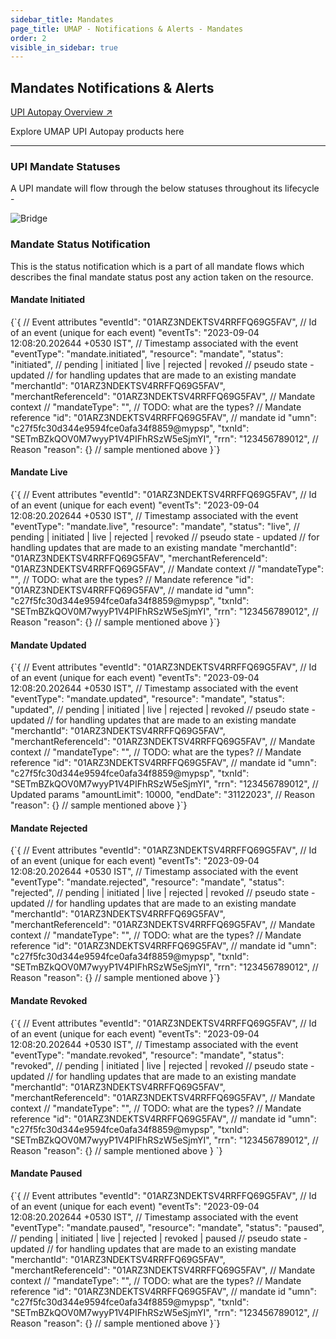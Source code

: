 ```yaml
---
sidebar_title: Mandates
page_title: UMAP - Notifications & Alerts - Mandates
order: 2
visible_in_sidebar: true
---
```


## Mandates Notifications & Alerts

<Card padding="small" shape="rounded">
    <a href="/payments/umap/mandates" target="_blank">
        UPI Autopay Overview ↗
    </a>
    <p>
        Explore UMAP UPI Autopay products here
    </p>
</Card>

<hr class="primary"/>

### UPI Mandate Statuses

A UPI mandate will flow through the below statuses throughout its lifecycle -

<img
    src="https://storage.googleapis.com/strapi-assets/latest/upi-mandate-statuses/upi-mandate-statuses.png"
    alt="Bridge"
/>

### Mandate Status Notification

This is the status notification which is a part of all mandate flows which describes the final mandate status post any action taken on the resource.

#### Mandate Initiated

<CodeBlockWithCopy language="json">
    {`{
   // Event attributes
   "eventId": "01ARZ3NDEKTSV4RRFFQ69G5FAV", // Id of an event (unique for each event)
   "eventTs": "2023-09-04 12:08:20.202644 +0530 IST", // Timestamp associated with the event
   "eventType": "mandate.initiated",
   "resource": "mandate",
   "status": "initiated", // pending | initiated | live | rejected | revoked
   // pseudo state - updated
   // for handling updates that are made to an existing mandate
   "merchantId": "01ARZ3NDEKTSV4RRFFQ69G5FAV",
   "merchantReferenceId": "01ARZ3NDEKTSV4RRFFQ69G5FAV",
   // Mandate context
   // "mandateType": "<type>", // TODO: what are the types?
   // Mandate reference
   "id": "01ARZ3NDEKTSV4RRFFQ69G5FAV", // mandate id
   "umn": "c27f5fc30d344e9594fce0afa34f8859@mypsp",
   "txnId": "SETmBZkQOV0M7wyyP1V4PIFhRSzW5eSjmYI",
   "rrn": "123456789012",
   // Reason
   "reason": {} // sample mentioned above
}`}
</CodeBlockWithCopy>

#### Mandate Live

<CodeBlockWithCopy language="json">
    {`{
   // Event attributes
   "eventId": "01ARZ3NDEKTSV4RRFFQ69G5FAV", // Id of an event (unique for each event)
   "eventTs": "2023-09-04 12:08:20.202644 +0530 IST", // Timestamp associated with the event
   "eventType": "mandate.live",
   "resource": "mandate",
   "status": "live", // pending | initiated | live | rejected | revoked
   // pseudo state - updated
   // for handling updates that are made to an existing mandate
   "merchantId": "01ARZ3NDEKTSV4RRFFQ69G5FAV",
   "merchantReferenceId": "01ARZ3NDEKTSV4RRFFQ69G5FAV",
   // Mandate context
   // "mandateType": "<type>", // TODO: what are the types?
   // Mandate reference
   "id": "01ARZ3NDEKTSV4RRFFQ69G5FAV", // mandate id
   "umn": "c27f5fc30d344e9594fce0afa34f8859@mypsp",
   "txnId": "SETmBZkQOV0M7wyyP1V4PIFhRSzW5eSjmYI",
   "rrn": "123456789012",
   // Reason
   "reason": {} // sample mentioned above
}`}
</CodeBlockWithCopy>

#### Mandate Updated

<CodeBlockWithCopy language="json">
    {`{
   // Event attributes
   "eventId": "01ARZ3NDEKTSV4RRFFQ69G5FAV", // Id of an event (unique for each event)
   "eventTs": "2023-09-04 12:08:20.202644 +0530 IST", // Timestamp associated with the event
   "eventType": "mandate.updated",
   "resource": "mandate",
   "status": "updated", // pending | initiated | live | rejected | revoked
   // pseudo state - updated
   // for handling updates that are made to an existing mandate
   "merchantId": "01ARZ3NDEKTSV4RRFFQ69G5FAV",
   "merchantReferenceId": "01ARZ3NDEKTSV4RRFFQ69G5FAV",
   // Mandate context
   // "mandateType": "<type>", // TODO: what are the types?
   // Mandate reference
   "id": "01ARZ3NDEKTSV4RRFFQ69G5FAV", // mandate id
   "umn": "c27f5fc30d344e9594fce0afa34f8859@mypsp",
   "txnId": "SETmBZkQOV0M7wyyP1V4PIFhRSzW5eSjmYI",
   "rrn": "123456789012",
   // Updated params
   "amountLimit": 10000,
   "endDate": "31122023",
   // Reason
   "reason": {} // sample mentioned above
}`}
</CodeBlockWithCopy>

#### Mandate Rejected

<CodeBlockWithCopy language="json">
    {`{
   // Event attributes
   "eventId": "01ARZ3NDEKTSV4RRFFQ69G5FAV", // Id of an event (unique for each event)
   "eventTs": "2023-09-04 12:08:20.202644 +0530 IST", // Timestamp associated with the event
   "eventType": "mandate.rejected",
   "resource": "mandate",
   "status": "rejected", // pending | initiated | live | rejected | revoked
   // pseudo state - updated
   // for handling updates that are made to an existing mandate
   "merchantId": "01ARZ3NDEKTSV4RRFFQ69G5FAV",
   "merchantReferenceId": "01ARZ3NDEKTSV4RRFFQ69G5FAV",
   // Mandate context
   // "mandateType": "<type>", // TODO: what are the types?
   // Mandate reference
   "id": "01ARZ3NDEKTSV4RRFFQ69G5FAV", // mandate id
   "umn": "c27f5fc30d344e9594fce0afa34f8859@mypsp",
   "txnId": "SETmBZkQOV0M7wyyP1V4PIFhRSzW5eSjmYI",
   "rrn": "123456789012",
   // Reason
   "reason": {} // sample mentioned above
}`}
</CodeBlockWithCopy>

#### Mandate Revoked

<CodeBlockWithCopy language="json">
    {`{
   // Event attributes
   "eventId": "01ARZ3NDEKTSV4RRFFQ69G5FAV", // Id of an event (unique for each event)
   "eventTs": "2023-09-04 12:08:20.202644 +0530 IST", // Timestamp associated with the event
   "eventType": "mandate.revoked",
   "resource": "mandate",
   "status": "revoked", // pending | initiated | live | rejected | revoked
   // pseudo state - updated
   // for handling updates that are made to an existing mandate
   "merchantId": "01ARZ3NDEKTSV4RRFFQ69G5FAV",
   "merchantReferenceId": "01ARZ3NDEKTSV4RRFFQ69G5FAV",
   // Mandate context
   // "mandateType": "<type>", // TODO: what are the types?
   // Mandate reference
   "id": "01ARZ3NDEKTSV4RRFFQ69G5FAV", // mandate id
   "umn": "c27f5fc30d344e9594fce0afa34f8859@mypsp",
   "txnId": "SETmBZkQOV0M7wyyP1V4PIFhRSzW5eSjmYI",
   "rrn": "123456789012",
   // Reason
   "reason": {} // sample mentioned above
}
`}
</CodeBlockWithCopy>

#### Mandate Paused

<CodeBlockWithCopy language="json">
    {`{
   // Event attributes
   "eventId": "01ARZ3NDEKTSV4RRFFQ69G5FAV", // Id of an event (unique for each event)
   "eventTs": "2023-09-04 12:08:20.202644 +0530 IST", // Timestamp associated with the event
   "eventType": "mandate.paused",
   "resource": "mandate",
   "status": "paused", // pending | initiated | live | rejected | revoked | paused
   // pseudo state - updated
   // for handling updates that are made to an existing mandate
   "merchantId": "01ARZ3NDEKTSV4RRFFQ69G5FAV",
   "merchantReferenceId": "01ARZ3NDEKTSV4RRFFQ69G5FAV",
   // Mandate context
   // "mandateType": "<type>", // TODO: what are the types?
   // Mandate reference
   "id": "01ARZ3NDEKTSV4RRFFQ69G5FAV", // mandate id
   "umn": "c27f5fc30d344e9594fce0afa34f8859@mypsp",
   "txnId": "SETmBZkQOV0M7wyyP1V4PIFhRSzW5eSjmYI",
   "rrn": "123456789012",
   // Reason
   "reason": {} // sample mentioned above
}`}
</CodeBlockWithCopy>
